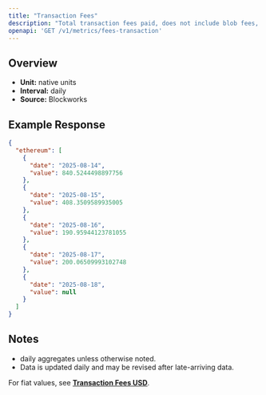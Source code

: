 ```yaml
---
title: "Transaction Fees"
description: "Total transaction fees paid, does not include blob fees, out-of-protocol tips, or additional sources of revenue"
openapi: 'GET /v1/metrics/fees-transaction'
---
```


## Overview

- **Unit:** native units
- **Interval:** daily
- **Source:** Blockworks

## Example Response

```json
{
  "ethereum": [
    {
      "date": "2025-08-14",
      "value": 840.5244498897756
    },
    {
      "date": "2025-08-15",
      "value": 408.3509589935005
    },
    {
      "date": "2025-08-16",
      "value": 190.95944123781055
    },
    {
      "date": "2025-08-17",
      "value": 200.06509993102748
    },
    {
      "date": "2025-08-18",
      "value": null
    }
  ]
}
```

## Notes
- daily aggregates unless otherwise noted.
- Data is updated daily and may be revised after late-arriving data.


<Note>For fiat values, see **[Transaction Fees USD](./fees-transaction-usd)**.</Note>